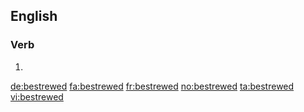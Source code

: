 ==English==

===Verb===
{{head|en}}

# {{en-simple past of|bestrew}}

[[de:bestrewed]]
[[fa:bestrewed]]
[[fr:bestrewed]]
[[no:bestrewed]]
[[ta:bestrewed]]
[[vi:bestrewed]]